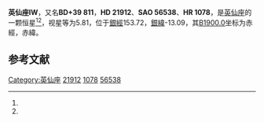 {{Starbox begin
| name = 英仙座IW
}}
{{Starbox observe
| epoch = [[J2000.0|J2000.0]]
| constell = [[英仙座|英仙座]]<ref name=SIMBAD>{{cite web
 | url=http://simbad.u-strasbg.fr/simbad/sim-id?Ident=HR+1078
 | title=Pulsating variable Star
 | publisher=Centre de Données astronomiques de Strasbourg
 | work=SIMBAD
 | accessdate=2012-07-13
 | archive-date=2020-11-27
 | archive-url=https://web.archive.org/web/20201127092640/http://simbad.u-strasbg.fr/simbad/sim-id?Ident=HR+1078
 | dead-url=no
 }}</ref><ref name=DATA>{{cite web
 | url=http://vizier.u-strasbg.fr/viz-bin/VizieR-5?-out.add=.&-source=5050&-corr=PK=HR&-out.max=9999&HR=1078
 | title=VizieR Detailed Page
 | accessdate=2012-07-13
 | archive-date=2016-03-05
 | archive-url=https://web.archive.org/web/20160305023704/http://vizier.u-strasbg.fr/viz-bin/VizieR-5?-out.add=.&-source=5050&-corr=PK=HR&-out.max=9999&HR=1078
 | dead-url=no
 }}</ref>
| 星官 = 
| ra = {{RA|3|33|35.1}}<ref name=SIMBAD /><ref name=DATA />
| dec = {{DEC|+39|53|58}}<ref name=SIMBAD /><ref name=DATA />
| appmag_v = 5.81<ref name=SIMBAD /><ref name=DATA />
}}
{{Starbox character
| class = A5m<ref name=SIMBAD /><ref name=DATA />
| b-v = 0.11<ref name=SIMBAD /><ref name=DATA />
| u-b = 0.12<ref name=SIMBAD /><ref name=DATA />
| r-i = <ref name=SIMBAD /><ref name=DATA />
| variable = 
}}
{{Starbox astrometry
| radial_v = 0.12
| prop_mo_ra = 4
| parallax = 
| p_error = 
}}
{{Starbox catalog
| names =BD+39 811，[[SAO星表|SAO]] 56538，[[HD星表|HD]] 21912，[[HR星表|HR]] 1078}}
{{Starbox reference |Simbad=HR+1078}}
{{Starbox end}}

'''英仙座IW'''，又名'''BD+39 811'''，'''HD 21912'''、'''SAO 56538'''、'''HR 1078'''，是[[英仙座|英仙座]]的一颗恒星<ref name=SIMBAD /><ref name=DATA />，视星等为5.81，位于[[銀道座標系|銀經]]153.72，[[銀道座標系|銀緯]]-13.09，其[[B1900.0|B1900.0]]坐标为赤經{{RA|3|26|59.3}}，赤緯{{DEC|+39|-13.09|44}}。

== 参考文献 ==
{{reflist}}

{{star-stub}}

{{英仙座恒星}}
[[Category:英仙座|Category:英仙座]]
[[Category:HD和HDE天體|21912]]
[[Category:HR天體|1078]]
[[Category:SAO天體|56538]]